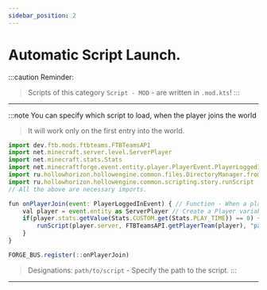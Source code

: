 ```yaml
---
sidebar_position: 2
---
```


# Automatic Script Launch.

:::caution Reminder:
> Scripts of this category `Script - MOD` - are written in `.mod.kts`!
:::

---

:::note You can specify which script to load, when the player joins the world
> It will work only on the first entry into the world.

```jsx
import dev.ftb.mods.ftbteams.FTBTeamsAPI
import net.minecraft.server.level.ServerPlayer
import net.minecraft.stats.Stats
import net.minecraftforge.event.entity.player.PlayerEvent.PlayerLoggedInEvent
import ru.hollowhorizon.hollowengine.common.files.DirectoryManager.fromReadablePath
import ru.hollowhorizon.hollowengine.common.scripting.story.runScript
// All the above are necessary imports.

fun onPlayerJoin(event: PlayerLoggedInEvent) { // Function - When a player connects to the world
    val player = event.entity as ServerPlayer // Create a Player variable
    if(player.stats.getValue(Stats.CUSTOM.get(Stats.PLAY_TIME)) == 0) {
        runScript(player.server, FTBTeamsAPI.getPlayerTeam(player), "path/to/script".fromReadablePath()) // Run the specified script
    }
}

FORGE_BUS.register(::onPlayerJoin)
```
> Designations:
> `path/to/script` - Specify the path to the script.
:::

---
